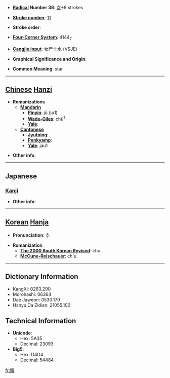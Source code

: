 * '''[[Wiktionary:Chinese radical index| Radical]] Number 38''': [[Wiktionary:Chinese radical index 女|女]]+8 strokes

* '''[[Wiktionary:Chinese total strokes index|Stroke number]]''': [[Wiktionary:Chinese total strokes index 11|11]]

* '''Stroke order''': 

* '''[[Wiktionary:Chinese four corner index|Four-Corner System]]''': 4144<sub>7</sub>

* '''[[Wiktionary:Chinese Cangjie index|Cangjie input]]''': 女尸十水 (VSJE)

* '''Graphical Significance and Origin''': 

* '''Common Meaning''': star

----

== [[Chinese]] [[Hanzi]] ==

* '''Romanizations'''
** '''[[Mandarin]]'''
*** '''[[Pinyin]]''': jū (ju1)
*** '''[[Wade-Giles]]''': chü<sup>1</sup>
*** '''[[Yale]]''': 
** '''[[Cantonese]]'''
*** '''[[Jyutping]]''':
*** '''[[Penkyamp]]''': 
*** '''[[Yale]]''': jau1

* '''Other info''': 

----

==Japanese==
===[[Kanji]]===
{{kanji|on readings=[[しゅ]] (shu), [[そう]] (sō)
|kun readings=[[よめ]] (yome)
}}

* '''Other info''':  

----

== [[Korean]] [[Hanja]] ==

* '''Pronunciation''': 추

* '''Romanization'''
** '''[[The 2000 South Korean Revised Romanization|The 2000 South Korean Revised]]''': chu
** '''[[McCune-Reischauer]]''': ch'u

----

== Dictionary Information ==

* KangXi: 0263.290
* Morohashi: 06364
* Dae Jaweon: 0530.170
* Hanyu Da Zidian: 21055.100

== Technical Information ==

* '''Unicode''':
** Hex: 5A35
** Decimal: 23093
* '''Big5''':
** Hex: D4D4
** Decimal: 54484

[[fr:娵]]